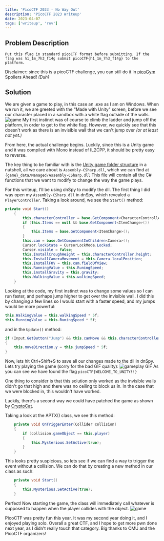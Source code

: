 ```yaml
---
title: 'PicoCTF 2023 - No Way Out'
description: 'PicoCTF 2023 Writeup'
date: 2023-04-07
tags: ['writeup', 'rev']
---
```


## Problem Description
```Put this flag in standard picoCTF format before submitting. If the flag was h1_1m_7h3_f14g submit picoCTF{h1_1m_7h3_f14g} to the platform.```

Disclaimer: since this is a picoCTF challenge, you can still do it in [picoGym](https://play.picoctf.org/practice/challenge/361)
Spoilers Ahead! *(Duh)*

## Solution
We are given a game to play, in this case an .exe as I am on Windows. When we run it, we are greeted with the "Made with Unity" screen, before we see our character placed in a sandbox with a white flag outside of the walls.
![game](game.png)
My first instinct was of course to climb the ladder and jump off the platform, in order to get to the white flag. However, we quickly see that this doesn't work as there is an invisible wall that we can't jump over *(or at least not yet.)*

From here, the actual challenge begins. Luckily, since this is a Unity game and it was compiled with Mono instead of IL2CPP, it should be pretty easy to reverse.

The key thing to be familiar with is the [Unity game folder structure](https://github.com/imadr/Unity-game-hacking#unity-game-folder-structure) in a nutshell, all we care about is `Assembly-CSharp.dll`, which we can find at `{game}_data/Managed/Assembly-CSharp.dll` This file will contain all the C# functions that we want to modify to change the way the game plays.

For this writeup, I'll be using dnSpy to modify the dll. The first thing I did was open my `Assembly-CSharp.dll` in dnSpy, which revealed a `PlayerController`. Taking a look around, we see the `Start()` method:

``` C#
private void Start()
	{
		this.characterController = base.GetComponent<CharacterController>();
		if (this.Items == null && base.GetComponent<ItemChange>())
		{
			this.Items = base.GetComponent<ItemChange>();
		}
		this.cam = base.GetComponentInChildren<Camera>();
		Cursor.lockState = CursorLockMode.Locked;
		Cursor.visible = false;
		this.InstallCroughHeight = this.characterController.height;
		this.InstallCameraMovement = this.Camera.localPosition;
		this.InstallFOV = this.cam.fieldOfView;
		this.RunningValue = this.RuningSpeed;
		this.installGravity = this.gravity;
		this.WalkingValue = this.walkingSpeed;
	}
```
Looking at the code, my first instinct was to change some values so I can run faster, and perhaps jump higher to get over the invisible wall.
I did this by changing a few lines so I would start with a faster speed, and my jumps would be more powerful:


``` C#
this.WalkingValue = this.walkingSpeed * 5f;
this.RunningValue = this.RuningSpeed * 5f;
```

and in the `Update()` method:

``` C#
if (Input.GetButton("Jump") && this.canMove && this.characterController.isGrounded && !this.isClimbing)
{
	this.moveDirection.y = this.jumpSpeed * 5f;
}
```
Now, lets hit Ctrl+Shift+S to save all our changes made to the dll in dnSpy.
Lets try playing the game (sorry for the bad GIF quality):
![gameplay GIF](picoGame2023.gif)
As you can see we have found the flag `picoCTF{WELCOME_TO_UNITY!!}`

One thing to consider is that this solution only worked as the invisible walls didn't go that high and there was no ceiling to block us in. In the case that we were blocked in, this wouldn't have worked.

Luckily, there's a second way we could have patched the game as shown by [CryptoCat](https://youtu.be/QgF4PQjeG-o?t=445).

Taking a look at the APTX() class, we see this method:
``` C#
	private void OnTriggerEnter(Collider collision)
	{
		if (collision.gameObject == this.player)
		{
			this.Mysterious.SetActive(true);
		}
	}
```
This looks pretty suspicious, so lets see if we can find a way to trigger the event without a collision.
We can do that by creating a new method in our class as such:
``` C#
	private void Start()
	{
		this.Mysterious.SetActive(true);
	}
```
Perfect! Now starting the game, the class will immediately call whatever is supposed to happen when the player collides with the object.
![game](game2.png)

PicoCTF was pretty fun this year. It was my second year doing it, and I enjoyed playing solo. Overall a great CTF, and I hope to get more pwn done next year, as I didn't really touch that category. Big thanks to CMU and the PicoCTF organizers!